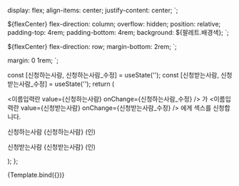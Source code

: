

<Meta
  title="랜딩페이지/컴포넌트/이름입력란"
  component={이름입력란}
/>

  display: flex;
  align-items: center;
  justify-content: center;
`;

  ${flexCenter}
  flex-direction: column;
  overflow: hidden;
  position: relative;
  padding-top: 4rem;
  padding-bottom: 4rem;
  background: ${팔레트.배경색};
`;

  ${flexCenter}
  flex-direction: row;
  margin-bottom: 2rem;
`;

  margin: 0 1rem;
`;

  const [신청하는사람, 신청하는사람_수정] = useState('');
  const [신청받는사람, 신청받는사람_수정] = useState('');
  return (
    <Section>
      <Heading>
        <이름입력란 value={신청하는사람} onChange={신청하는사람_수정} />
        가
        <이름입력란 value={신청받는사람} onChange={신청받는사람_수정} />
        에게 섹스를 신청합니다.
      </Heading>
      <p>
        신청하는사람
        <Name>{신청하는사람}</Name>
        (인)
      </p>
      <p>
        신청받는사람
        <Name>{신청받는사람}</Name>
        (인)
      </p>
    </Section>
  );
};

<Canvas>
  <Story name="예제">
    {Template.bind({})}
  </Story>
</Canvas>

